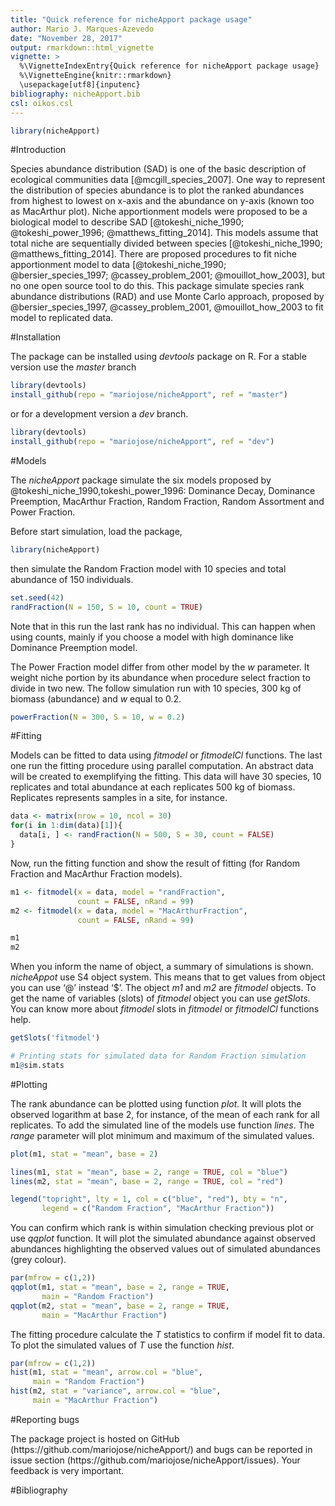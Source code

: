 ```yaml
---
title: "Quick reference for nicheApport package usage"
author: Mario J. Marques-Azevedo
date: "November 28, 2017"
output: rmarkdown::html_vignette
vignette: >
  %\VignetteIndexEntry{Quick reference for nicheApport package usage}
  %\VignetteEngine{knitr::rmarkdown}
  \usepackage[utf8]{inputenc}
bibliography: nicheApport.bib
csl: oikos.csl
---
```

<!--\bibliography{nicheApport.bib}-->

```r
library(nicheApport)
```

#Introduction

Species abundance distribution (SAD) is one of the basic description of ecological communities data [@mcgill_species_2007]. One way to represent the distribution of species abundance is to plot the ranked abundances from highest to lowest on x-axis and the abundance on y-axis (known too as MacArthur plot). Niche apportionment models were proposed to be a biological model to describe SAD [@tokeshi_niche_1990; @tokeshi_power_1996; @matthews_fitting_2014]. This models assume that total niche are sequentially divided between species [@tokeshi_niche_1990; @matthews_fitting_2014]. There are proposed procedures to fit niche apportionment model to data [@tokeshi_niche_1990; @bersier_species_1997; @cassey_problem_2001; @mouillot_how_2003], but no one open source tool to do this. This package simulate species rank abundance distributions (RAD) and use Monte Carlo approach, proposed by @bersier_species_1997, @cassey_problem_2001, @mouillot_how_2003 to fit model to replicated data.


#Installation

The package can be installed using _devtools_ package on R. For a stable version use the _master_ branch

```r
library(devtools)
install_github(repo = "mariojose/nicheApport", ref = "master")
```

or for a development version a _dev_ branch.

```r
library(devtools)
install_github(repo = "mariojose/nicheApport", ref = "dev")
```


#Models

The _nicheApport_ package simulate the six models proposed by @tokeshi_niche_1990,tokeshi_power_1996: Dominance Decay, Dominance Preemption, MacArthur Fraction, Random Fraction, Random Assortment and Power Fraction.

Before start simulation, load the package,

```r
library(nicheApport)
```

then simulate the Random Fraction model with 10 species and total abundance of 150 individuals.

```r
set.seed(42)
randFraction(N = 150, S = 10, count = TRUE)
```

Note that in this run the last rank has no individual. This can happen when using counts, mainly if you choose a model with high dominance like Dominance Preemption model.

The Power Fraction model differ from other model by the _w_ parameter. It weight niche portion by its abundance when procedure select fraction to divide in two new. The follow simulation run with 10 species, 300 kg of biomass (abundance) and _w_ equal to 0.2.

```r
powerFraction(N = 300, S = 10, w = 0.2)
```

#Fitting

Models can be fitted to data using _fitmodel_ or _fitmodelCl_ functions. The last one run the fitting procedure using parallel computation. An abstract data will be created to exemplifying the fitting. This data will have 30 species, 10 replicates and total abundance at each replicates 500 kg of biomass. Replicates represents samples in a site, for instance.

```r
data <- matrix(nrow = 10, ncol = 30)
for(i in 1:dim(data)[1]){
  data[i, ] <- randFraction(N = 500, S = 30, count = FALSE)
}
```

Now, run the fitting function and show the result of fitting (for Random Fraction and MacArthur Fraction models).

```r
m1 <- fitmodel(x = data, model = "randFraction", 
               count = FALSE, nRand = 99)
m2 <- fitmodel(x = data, model = "MacArthurFraction", 
               count = FALSE, nRand = 99)

m1
m2
```

When you inform the name of object, a summary of simulations is shown. _nicheAppot_ use S4 object system. This means that to get values from object you can use '@' instead '$'. The object _m1_ and _m2_ are _fitmodel_ objects. To get the name of variables (slots) of _fitmodel_ object you can use _getSlots_. You can know more about _fitmodel_ slots in _fitmodel_ or _fitmodelCl_ functions help.

```r
getSlots('fitmodel')

# Printing stats for simulated data for Random Fraction simulation
m1@sim.stats
```

#Plotting

The rank abundance can be plotted using function _plot_. It will plots the observed logarithm at base 2, for instance, of the mean of each rank for all replicates. To add the simulated line of the models use function _lines_. The _range_ parameter will plot minimum and maximum of the simulated values.

```r
plot(m1, stat = "mean", base = 2)

lines(m1, stat = "mean", base = 2, range = TRUE, col = "blue")
lines(m2, stat = "mean", base = 2, range = TRUE, col = "red")

legend("topright", lty = 1, col = c("blue", "red"), bty = "n",
       legend = c("Random Fraction", "MacArthur Fraction"))
```

You can confirm which rank is within simulation checking previous plot or use _qqplot_ function. It will plot the simulated abundance against observed abundances highlighting the observed values out of simulated abundances (grey colour).

```r
par(mfrow = c(1,2))
qqplot(m1, stat = "mean", base = 2, range = TRUE, 
       main = "Random Fraction")
qqplot(m2, stat = "mean", base = 2, range = TRUE, 
       main = "MacArthur Fraction")
```

The fitting procedure calculate the _T_ statistics to confirm if model fit to data. To plot the simulated values of _T_ use the function _hist_.

```r
par(mfrow = c(1,2))
hist(m1, stat = "mean", arrow.col = "blue", 
     main = "Random Fraction")
hist(m2, stat = "variance", arrow.col = "blue", 
     main = "MacArthur Fraction")
```

#Reporting bugs

The package project is hosted on GitHub (https://github.com/mariojose/nicheApport/) and bugs can be reported in issue section (https://github.com/mariojose/nicheApport/issues). Your feedback is very important.

#Bibliography

